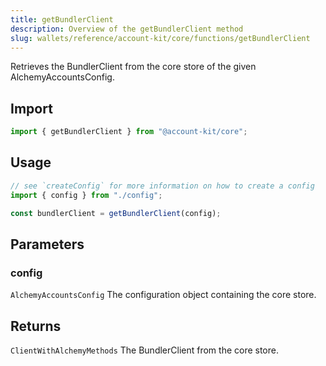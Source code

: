 ```yaml
---
title: getBundlerClient
description: Overview of the getBundlerClient method
slug: wallets/reference/account-kit/core/functions/getBundlerClient
---
```




Retrieves the BundlerClient from the core store of the given AlchemyAccountsConfig.

## Import

```ts
import { getBundlerClient } from "@account-kit/core";
```

## Usage

```ts
// see `createConfig` for more information on how to create a config
import { config } from "./config";

const bundlerClient = getBundlerClient(config);
```

## Parameters

### config

`AlchemyAccountsConfig`
The configuration object containing the core store.

## Returns

`ClientWithAlchemyMethods`
The BundlerClient from the core store.
